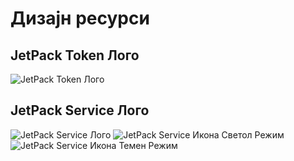 # Дизајн ресурси

## JetPack Token Лого

![JetPack Token Лого](/images/jetpack.svg)

## JetPack Service Лого

![JetPack Service Лого](/images/jetpack_image.png)
![JetPack Service Икона Светол Режим](/images/jetpack_logo.svg)
![JetPack Service Икона Темен Режим](/images/jetpack_logo_dark.svg)